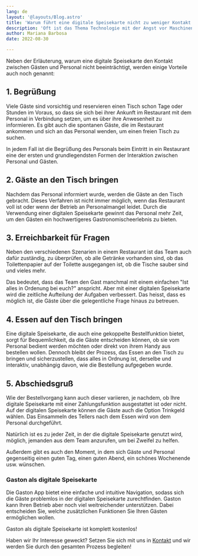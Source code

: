 ```yaml
---
lang: de
layout: '@layouts/Blog.astro'
title: 'Warum führt eine digitale Speisekarte nicht zu weniger Kontakt zwischen Gästen und Personal?'
description: 'Oft ist das Thema Technologie mit der Angst vor Maschinen verbunden, die den Menschen ersetzen können. Wir wollen in diesem Blogpost zeigen, dass trotz der Implementierung einer digitalen Speisekarte das gesamte Konzept der Gastronomie und die Interaktion zwischen Gästen und Personal weiter bestehen bleibt.'
author: Mariana Barbosa
date: 2022-08-30

---
```


Neben der Erläuterung, warum eine digitale Speisekarte den Kontakt zwischen Gästen und Personal nicht beeinträchtigt, werden einige Vorteile auch noch genannt:

## 1. Begrüßung

Viele Gäste sind vorsichtig und reservieren einen Tisch schon Tage oder Stunden im Voraus, so dass sie sich bei ihrer Ankunft im Restaurant mit dem Personal in Verbindung setzen, um es über ihre Anwesenheit zu informieren. Es gibt auch die spontanen Gäste, die im Restaurant ankommen und sich an das Personal wenden, um einen freien Tisch zu suchen. 

In jedem Fall ist die Begrüßung des Personals beim Eintritt in ein Restaurant eine der ersten und grundlegendsten Formen der Interaktion zwischen Personal und Gästen.  

## 2. Gäste an den Tisch bringen

Nachdem das Personal informiert wurde, werden die Gäste an den Tisch gebracht. Dieses Verfahren ist nicht immer möglich, wenn das Restaurant voll ist oder wenn der Betrieb an Personalmangel leidet. Durch die Verwendung einer digitalen Speisekarte gewinnt das Personal mehr Zeit, um den Gästen ein hochwertigeres Gastronomischeerlebnis zu bieten.

## 3. Erreichbarkeit für Fragen

Neben den verschiedenen Szenarien in einem Restaurant ist das Team auch dafür zuständig, zu überprüfen, ob alle Getränke vorhanden sind, ob das Toilettenpapier auf der Toilette ausgegangen ist, ob die Tische sauber sind und vieles mehr.

Das bedeutet, dass das Team den Gast manchmal mit einem einfachen "Ist alles in Ordenung bei euch?" anspricht. Aber mit einer digitalen Speisekarte wird die zeitliche Aufteilung der Aufgaben verbessert. Das heisst, dass es möglich ist, die Gäste über die gelegentliche Frage hinaus zu betreuen. 

## 4. Essen auf den Tisch bringen 

Eine digitale Speisekarte, die auch eine gekoppelte Bestellfunktion bietet, sorgt für Bequemlichkeit, da die Gäste entscheiden können, ob sie vom Personal bedient werden möchten oder direkt von ihrem Handy aus bestellen wollen. Dennoch bleibt der Prozess, das Essen an den Tisch zu bringen und sicherzustellen, dass alles in Ordnung ist, derselbe und interaktiv, unabhängig davon, wie die Bestellung aufgegeben wurde.

## 5. Abschiedsgruß

Wie der Bestellvorgang kann auch dieser variieren, je nachdem, ob Ihre digitale Speisekarte mit einer Zahlungsfunktion ausgestattet ist oder nicht. Auf der digitalen Speisekarte können die Gäste auch die Option Trinkgeld wählen. Das Einsammeln des Tellers nach dem Essen wird von dem Personal durchgeführt. 

Natürlich ist es zu jeder Zeit, in der die digitale Speisekarte genutzt wird, möglich, jemanden aus dem Team anzurufen, um bei Zweifel zu helfen.

Außerdem gibt es auch den Moment, in dem sich Gäste und Personal gegenseitig einen guten Tag, einen guten Abend, ein schönes Wochenende usw. wünschen.

### Gaston als digitale Speisekarte

Die Gaston App bietet eine einfache und intuitive Navigation, sodass sich die Gäste problemlos in der digitalen Speisekarte zurechtfinden.  Gaston kann Ihren Betrieb aber noch viel weitreichender unterstützen. Dabei entscheiden Sie, welche zusätzlichen Funktionen Sie Ihren Gästen ermöglichen wollen.

Gaston als digitale Speisekarte ist komplett kostenlos!

Haben wir Ihr Interesse geweckt? Setzen Sie sich mit uns in [Kontakt](../kontakt) und wir werden Sie durch den gesamten Prozess begleiten!